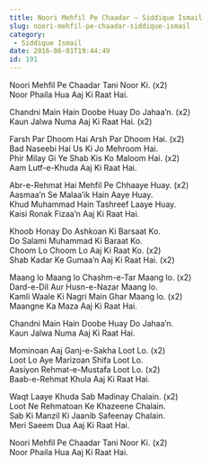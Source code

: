 ```yaml
---
title: Noori Mehfil Pe Chaadar – Siddique Ismail
slug: noori-mehfil-pe-chaadar-siddique-ismail
category:
 - Siddique Ismail
date: 2016-06-01T19:44:49
id: 191
---
```


<p>Noori Mehfil Pe Chaadar Tani Noor Ki. (x2)<br />
Noor Phaila Hua Aaj Ki Raat Hai.</p>
<p>Chandni Main Hain Doobe Huay Do Jahaa’n. (x2)<br />
Kaun Jalwa Numa Aaj Ki Raat Hai. (x2)</p>
<p>Farsh Par Dhoom Hai Arsh Par Dhoom Hai. (x2)<br />
Bad Naseebi Hai Us Ki Jo Mehroom Hai.<br />
Phir Milay Gi Ye Shab Kis Ko Maloom Hai. (x2)<br />
Aam Lutf-e-Khuda Aaj Ki Raat Hai.</p>
<p>Abr-e-Rehmat Hai Mehfil Pe Chhaaye Huay. (x2)<br />
Aasmaa’n Se Malaa’ik Hain Aaye Huay.<br />
Khud Muhammad Hain Tashreef Laaye Huay.<br />
Kaisi Ronak Fizaa’n Aaj Ki Raat Hai.</p>
<p>Khoob Honay Do Ashkoan Ki Barsaat Ko.<br />
Do Salami Muhammad Ki Baraat Ko.<br />
Choom Lo Choom Lo Aaj Ki Raat Ko. (x2)<br />
Shab Kadar Ke Gumaa’n Aaj Ki Raat Hai. (x2)</p>
<p>Maang lo Maang lo Chashm-e-Tar Maang lo. (x2)<br />
Dard-e-Dil Aur Husn-e-Nazar Maang lo.<br />
Kamli Waale Ki Nagri Main Ghar Maang lo. (x2)<br />
Maangne Ka Maza Aaj Ki Raat Hai.</p>
<p>Chandni Main Hain Doobe Huay Do Jahaa’n.<br />
Kaun Jalwa Numa Aaj Ki Raat Hai.</p>
<p>Mominoan Aaj Ganj-e-Sakha Loot Lo. (x2)<br />
Loot Lo Aye Marizoan Shifa Loot Lo.<br />
Aasiyon Rehmat-e-Mustafa Loot Lo. (x2)<br />
Baab-e-Rehmat Khula Aaj Ki Raat Hai.</p>
<p>Waqt Laaye Khuda Sab Madinay Chalain. (x2)<br />
Loot Ne Rehmatoan Ke Khazeene Chalain.<br />
Sab Ki Manzil Ki Jaanib Safeenay Chalain.<br />
Meri Saeem Dua Aaj Ki Raat Hai.</p>
<p>Noori Mehfil Pe Chaadar Tani Noor Ki. (x2)<br />
Noor Phaila Hua Aaj Ki Raat Hai.</p>